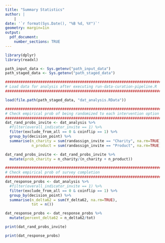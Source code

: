 ```yaml
---
title: "Summary Statistics"
author: |
    |
date: '`r format(Sys.Date(), "%B %d, %Y")`'
geometry: margin=1in
output: 
  pdf_document:
    number_sections: TRUE
---
```


```r
library(dplyr)
library(readxl)

path_input_data <- Sys.getenv("path_input_data")
path_staged_data <- Sys.getenv("path_staged_data")

###############################################################################
# Load data for analysis after executing run-data-curation-pipeline.R
###############################################################################

load(file.path(path_staged_data, "dat_analysis.RData"))

###############################################################################
# Check empirical prob of being randomized to each intervention option
###############################################################################
dat_rand_probs_invite <- dat_analysis %>%
  #filter(overall_indicator_invite == 1) %>%
  filter(exclude_from_all == 0 & coinflip == 1) %>%
  group_by(decision_point) %>%
  summarise(n_charity = sum(randassign_invite == "Charity", na.rm=TRUE),
            n_product = sum(randassign_invite == "Product", na.rm=TRUE))

dat_rand_probs_invite <- dat_rand_probs_invite %>%
  mutate(prob_charity = n_charity/(n_charity + n_product))

###############################################################################
# Check empirical prob of survey completion
###############################################################################
dat_response_probs <- dat_analysis %>%
  #filter(overall_indicator_invite == 1) %>%
  filter(exclude_from_all == 0 & coinflip == 1) %>%
  group_by(decision_point) %>%
  summarise(n_delta62 = sum(Y_delta62, na.rm=TRUE),
            tot = n())

dat_response_probs <- dat_response_probs %>%
  mutate(percent_delta62 = n_delta62/tot)
```


```r
print(dat_rand_probs_invite)
```


```r
print(dat_response_probs)
```




